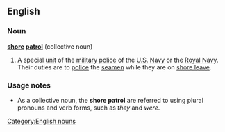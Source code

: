 ==English==

===Noun===
'''[[shore]] [[patrol]]''' {{singularonly}} (collective noun) [[Category:English nouns]]

# A special [[unit]] of the [[military police]] of the [[United States|U.S.]] [[Navy]] or the [[Royal Navy]]. Their duties are to [[police#Verb|police]] the [[seamen]] while they are on [[shore leave]].

===Usage notes===
* As a collective noun, the '''shore patrol''' are referred to using plural pronouns and verb forms, such as ''they'' and ''were''.